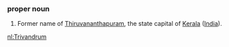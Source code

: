 ===proper noun===
#Former name of [[Thiruvananthapuram]], the state capital of [[Kerala]] ([[India]]).

[[nl:Trivandrum]]